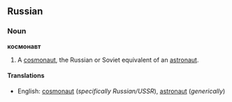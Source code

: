 ==Russian==
===Noun===
'''космонавт'''

# A [[cosmonaut]], the Russian or Soviet equivalent of an [[astronaut]].

====Translations====
*English: [[cosmonaut]] (''specifically Russian/USSR''), [[astronaut]] (''generically'')